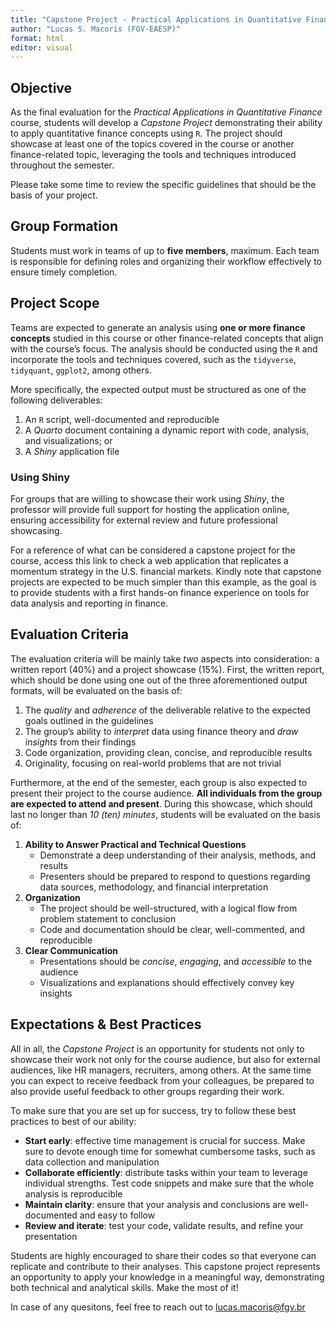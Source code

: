 ```yaml
---
title: "Capstone Project - Practical Applications in Quantitative Finance"
author: "Lucas S. Macoris (FGV-EAESP)"
format: html
editor: visual
---
```


## Objective

As the final evaluation for the *Practical Applications in Quantitative Finance* course, students will develop a *Capstone Project* demonstrating their ability to apply quantitative finance concepts using `R`. The project should showcase at least one of the topics covered in the course or another finance-related topic, leveraging the tools and techniques introduced throughout the semester.

Please take some time to review the specific guidelines that should be the basis of your project. 

## Group Formation

Students must work in teams of up to **five members**, maximum. Each team is responsible for defining roles and organizing their workflow effectively to ensure timely completion.

## Project Scope

Teams are expected to generate an analysis using **one or more finance concepts** studied in this course or other finance-related concepts that align with the course's focus. The analysis should be conducted using the `R` and incorporate the tools and techniques covered, such as the `tidyverse`, `tidyquant`, `ggplot2`, among others.

More specifically, the expected output must be structured as one of the following deliverables:

1.   An `R` script, well-documented and reproducible
2.   A *Quarto* document containing a dynamic report with code, analysis, and visualizations; or
3.   A *Shiny* application file

:::{.callout-tip}
### Using Shiny

For groups that are willing to showcase their work using *Shiny*, the professor will provide full support for hosting the application online, ensuring accessibility for external review and future professional showcasing.

For a reference of what can be considered a capstone project for the course, access this link to check a web application that replicates a momentum strategy in the U.S. financial markets. Kindly note that capstone projects are expected to be much simpler than this example, as the goal is to provide students with a first hands-on finance experience on tools for data analysis and reporting in finance.

:::


## Evaluation Criteria

The evaluation criteria will be mainly take *two* aspects into consideration: a written report ($40\%$) and a project showcase ($15\%$). First, the written report, which should be done using one out of the three aforementioned output formats, will be evaluated on the basis of:

1. The *quality* and *adherence* of the deliverable relative to the expected goals outlined in the guidelines
2. The group's ability to *interpret* data using finance theory and *draw insights* from their findings
3. Code organization, providing clean, concise, and reproducible results
4. Originality, focusing on real-world problems that are not trivial

Furthermore, at the end of the semester, each group is also expected to present their project to the course audience. **All individuals from the group are expected to attend and present**. During this showcase, which should last no longer than *10 (ten) minutes*, students will be evaluated on the basis of:

1.  **Ability to Answer Practical and Technical Questions**
    -   Demonstrate a deep understanding of their analysis, methods, and results
    -   Presenters should be prepared to respond to questions regarding data sources, methodology, and financial interpretation
    
2.  **Organization**
    -   The project should be well-structured, with a logical flow from problem statement to conclusion
    -   Code and documentation should be clear, well-commented, and reproducible
    
3.  **Clear Communication**
    -   Presentations should be *concise*, *engaging*, and *accessible* to the audience
    -   Visualizations and explanations should effectively convey key insights

## Expectations & Best Practices

All in all, the *Capstone Project* is an opportunity for students not only to showcase their work not only for the course audience, but also for external audiences, like HR managers, recruiters, among others. At the same time you can expect to receive feedback from your colleagues, be prepared to also provide useful feedback to other groups regarding their work.

To make sure that you are set up for success, try to follow these best practices to best of our ability:

-   **Start early**: effective time management is crucial for success. Make sure to devote enough time for somewhat cumbersome tasks, such as data collection and manipulation
-   **Collaborate efficiently**: distribute tasks within your team to leverage individual strengths. Test code snippets and make sure that the whole analysis is reproducible
-   **Maintain clarity**: ensure that your analysis and conclusions are well-documented and easy to follow
-   **Review and iterate**: test your code, validate results, and refine your presentation

Students are highly encouraged to share their codes so that everyone can replicate and contribute to their analyses. This capstone project represents an opportunity to apply your knowledge in a meaningful way, demonstrating both technical and analytical skills. Make the most of it!


In case of any quesitons, feel free to reach out to [lucas.macoris@fgv.br](mailto:lucas.macoris@fgv.br)
